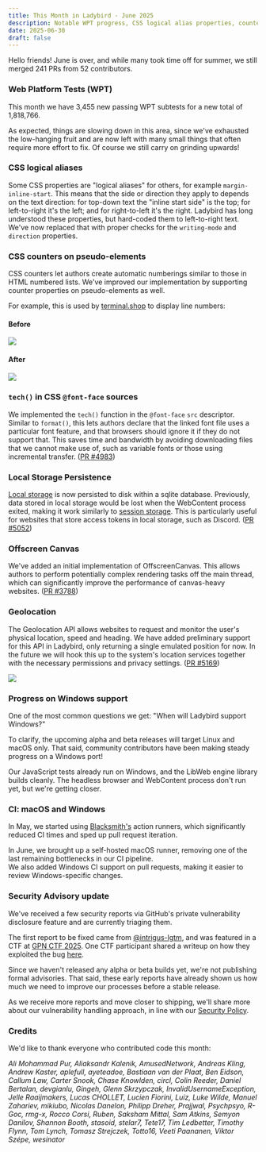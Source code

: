 ```yaml
---
title: This Month in Ladybird - June 2025
description: Notable WPT progress, CSS logical alias properties, counters on pseudo-elements, tech() in @font-face sources, Local Storage persistence, Geolocation, and progress on Windows support.
date: 2025-06-30
draft: false
---
```


Hello friends! June is over, and while many took time off for summer, we still merged 241 PRs from 52 contributors.

### Web Platform Tests (WPT)

This month we have 3,455 new passing WPT subtests for a new total of 1,818,766.

As expected, things are slowing down in this area, since we've exhausted the low-hanging fruit and are now left with many small things that often require more effort to fix. Of course we still carry on grinding upwards!

### CSS logical aliases

Some CSS properties are "logical aliases" for others, for example `margin-inline-start`. This means that the side or
direction they apply to depends on the text direction: for top-down text the "inline start side" is the top; for
left-to-right it's the left; and for right-to-left it's the right. Ladybird has long understood these properties, but
hard-coded them to left-to-right text. We've now replaced that with proper checks for the `writing-mode` and
`direction` properties.

### CSS counters on pseudo-elements

CSS counters let authors create automatic numberings similar to those in HTML numbered lists. We've improved our implementation by supporting counter properties on pseudo-elements as well.

For example, this is used by [terminal.shop](https://www.terminal.shop/) to display line numbers:

#### Before

![](/assets/img/newsletter-june-2025-counters-before.png)

#### After

![](/assets/img/newsletter-june-2025-counters-after.png)

### `tech()` in CSS `@font-face` sources

We implemented the `tech()` function in the `@font-face` `src` descriptor. Similar to `format()`, this lets authors
declare that the linked font file uses a particular font feature, and that browsers should ignore it if they do not
support that. This saves time and bandwidth by avoiding downloading files that we cannot make use of, such as variable
fonts or those using incremental transfer. ([PR #4983](https://github.com/LadybirdBrowser/ladybird/pull/4983))

### Local Storage Persistence

[Local storage](https://developer.mozilla.org/en-US/docs/Web/API/Window/localStorage) is now persisted to disk within a sqlite database. Previously, data stored in local storage would be lost
when the WebContent process exited, making it work similarly to [session storage](https://developer.mozilla.org/en-US/docs/Web/API/Window/sessionStorage). This is particularly useful for websites
that store access tokens in local storage, such as Discord. ([PR #5052](https://github.com/LadybirdBrowser/ladybird/pull/5052))

### Offscreen Canvas

We've added an initial implementation of OffscreenCanvas. This allows authors to perform potentially complex
rendering tasks off the main thread, which can significantly improve the performance of canvas-heavy websites. ([PR #3788](https://github.com/LadybirdBrowser/ladybird/pull/3788))

### Geolocation

The Geolocation API allows websites to request and monitor the user's physical location, speed and heading. We have
added preliminary support for this API in Ladybird, only returning a single emulated position for now. In the future we
will hook this up to the system's location services together with the necessary permissions and privacy settings. ([PR #5169](https://github.com/LadybirdBrowser/ladybird/pull/5169))

![](/assets/img/newsletter-june-2025-geolocation.png)

### Progress on Windows support

One of the most common questions we get: "When will Ladybird support Windows?"

To clarify, the upcoming alpha and beta releases will target Linux and macOS only. That said, community contributors have been making steady progress on a Windows port!

Our JavaScript tests already run on Windows, and the LibWeb engine library builds cleanly. The headless browser and WebContent process don't run yet, but we're getting closer.

### CI: macOS and Windows

In May, we started using [Blacksmith's](https://blacksmith.sh/) action runners, which significantly reduced CI times and sped up pull request iteration.

In June, we brought up a self-hosted macOS runner, removing one of the last remaining bottlenecks in our CI pipeline.  
We also added Windows CI support on pull requests, making it easier to review Windows-specific changes.

### Security Advisory update

We've received a few security reports via GitHub's private vulnerability disclosure feature and are currently triaging them.

The first report to be fixed came from [@intrigus-lgtm](https://github.com/intrigus-lgtm), and was featured in a CTF at [GPN CTF 2025](https://gpn23.ctf.kitctf.de/). One CTF participant shared a writeup on how they exploited the bug [here](https://github.com/s41nt0l3xus/CTF-writeups/tree/master/gpnctf-2025/WebGL-bird).

Since we haven't released any alpha or beta builds yet, we're not publishing formal advisories. That said, these early reports have already shown us how much we need to improve our processes before a stable release.

As we receive more reports and move closer to shipping, we'll share more about our vulnerability handling approach, in line with our [Security Policy](https://github.com/LadybirdBrowser/ladybird/blob/b3d9e39bad4f4a394cf518f54af1937967fbea29/SECURITY.md).

### Credits

We'd like to thank everyone who contributed code this month:

_Ali Mohammad Pur, Aliaksandr Kalenik, AmusedNetwork, Andreas Kling, Andrew Kaster, aplefull, ayeteadoe, Bastiaan van der Plaat, Ben Eidson, Callum Law, Carter Snook, Chase Knowlden, circl, Colin Reeder, Daniel Bertalan, devgianlu, Gingeh, Glenn Skrzypczak, InvalidUsernameException, Jelle Raaijmakers, Lucas CHOLLET, Lucien Fiorini, Luiz, Luke Wilde, Manuel Zahariev, mikiubo, Nicolas Danelon, Philipp Dreher, Prajjwal, Psychpsyo, R-Goc, rmg-x, Rocco Corsi, Ruben, Saksham Mittal, Sam Atkins, Semyon Danilov, Shannon Booth, stasoid, stelar7, Tete17, Tim Ledbetter, Timothy Flynn, Tom Lynch, Tomasz Strejczek, Totto16, Veeti Paananen, Viktor Szépe, wesinator_
